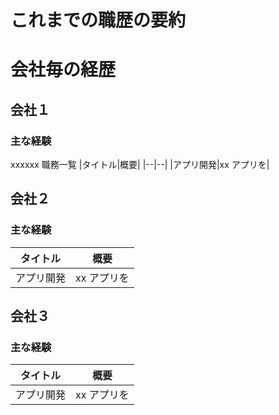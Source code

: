 # これまでの職歴の要約

# 会社毎の経歴

## 会社１

### 主な経験

xxxxxx
職務一覧
|タイトル|概要|
|--|--|
|アプリ開発|xx アプリを|

## 会社２

### 主な経験

| タイトル   | 概要        |
| ---------- | ----------- |
| アプリ開発 | xx アプリを |

## 会社３

### 主な経験

| タイトル   | 概要        |
| ---------- | ----------- |
| アプリ開発 | xx アプリを |
